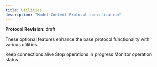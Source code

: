 ```yaml
---
title: Utilities
description: "Model Context Protocol specification"
---
```

<Note>**Protocol Revision**: draft</Note>

These optional features enhance the base protocol functionality with various utilities.

<CardGroup cols={3}>
  <Card title="Ping" icon="signal" href="/specification/draft/basic/utilities/ping">
    Keep connections alive
  </Card>
  <Card title="Cancellation" icon="x" href="/specification/draft/basic/utilities/cancellation">
    Stop operations in progress
  </Card>
  <Card title="Progress" icon="clock" href="/specification/draft/basic/utilities/progress">
    Monitor operation status
  </Card>
</CardGroup>

